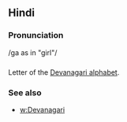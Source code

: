 == Hindi ==

=== Pronunciation ===
/ga as in "girl"/

=== ===

Letter of the [[Devanagari alphabet]].

=== See also ===

* [[w:Devanagari]]